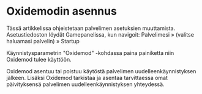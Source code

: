 # Oxidemodin asennus

Tässä artikkelissa ohjeistetaan palvelimen asetuksien muuttamista.
Asetustiedoston löydät Gamepanelissa, kun navigoit: Palvelimesi » (valitse
haluamasi palvelin) » Startup

Käynnistysparametrin "Oxidemod" -kohdassa paina painiketta niin Oxidemod tulee
käyttöön.

Oxidemod asentuu tai poistuu käytöstä palvelimen uudelleenkäynnistyksen jälkeen.
Lisäksi Oxidemod tarkistaa ja asentaa tarvittaessa omat päivityksensä palvelimen
uudelleenkäynnistyksen yhteydessä.
